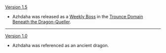 {{Change History/Header}}
[[Version 1.5]]
* Azhdaha was released as a [[Weekly Boss]] in the [[Trounce Domain]] [[Beneath the Dragon-Queller]].
----
[[Version 1.0]]
* Azhdaha was referenced as an ancient dragon.